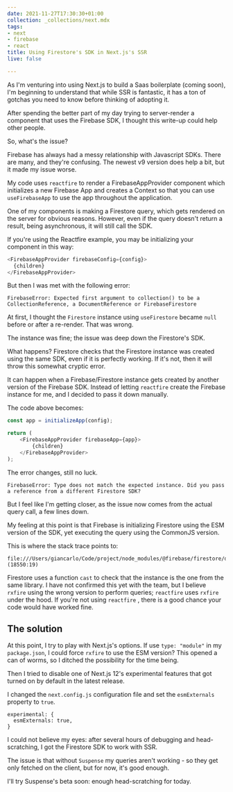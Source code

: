 ```yaml
---
date: 2021-11-27T17:30:30+01:00
collection: _collections/next.mdx
tags:
- next
- firebase
- react
title: Using Firestore's SDK in Next.js's SSR
live: false

---
```

As I'm venturing into using Next.js to build a Saas boilerplate (coming soon), I'm beginning to understand that while SSR is fantastic, it has a ton of gotchas you need to know before thinking of adopting it.

After spending the better part of my day trying to server-render a component that uses the Firebase SDK, I thought this write-up could help other people.

So, what's the issue?

Firebase has always had a messy relationship with Javascript SDKs. There are many, and they're confusing. The newest v9 version does help a bit, but it made my issue worse.

My code uses `reactfire` to render a FirebaseAppProvider component which initializes a new Firebase App and creates a Context so that you can use `useFirebaseApp` to use the app throughout the application.

One of my components is making a Firestore query, which gets rendered on the server for obvious reasons. However, even if the query doesn't return a result, being asynchronous, it will still call the SDK.

If you're using the Reactfire example, you may be initializing your component in this way:

```typescript
<FirebaseAppProvider firebaseConfig={config}>  
  {children}  
</FirebaseAppProvider>
```

But then I was met with the following error:

    FirebaseError: Expected first argument to collection() to be a CollectionReference, a DocumentReference or FirebaseFirestore

At first, I thought the `Firestore` instance using `useFirestore` became `null` before or after a re-render. That was wrong.

The instance was fine; the issue was deep down the Firestore's SDK.

What happens? Firestore checks that the Firestore instance was created using the same SDK, even if it is perfectly working. If it's not, then it will throw this somewhat cryptic error.

It can happen when a Firebase/Firestore instance gets created by another version of the Firebase SDK. Instead of letting `reactfire` create the Firebase instance for me, and I decided to pass it down manually.

The code above becomes:

```typescript
const app = initializeApp(config);

return (
 	<FirebaseAppProvider firebaseApp={app}>
    	{children}
	</FirebaseAppProvider>
);
```

The error changes, still no luck.

    FirebaseError: Type does not match the expected instance. Did you pass a reference from a different Firestore SDK?

But I feel like I'm getting closer, as the issue now comes from the actual query call, a few lines down.

My feeling at this point is that Firebase is initializing Firestore using the ESM version of the SDK, yet executing the query using the CommonJS version.

This is where the stack trace points to:

    file:///Users/giancarlo/Code/project/node_modules/@firebase/firestore/dist/index.node.cjs.js (18550:19)

Firestore uses a function `cast` to check that the instance is the one from the same library. I have not confirmed this yet with the team, but I believe `rxfire` using the wrong version to perform queries; `reactfire` uses `rxfire` under the hood. If you're not using `reactfire` , there is a good chance your code would have worked fine.

## The solution

At this point, I try to play with Next.js's options. If use `type: "module"` in my `package.json`, I could force `rxfire` to use the ESM version? This opened a can of worms, so I ditched the possibility for the time being.

Then I tried to disable one of Next.js 12's experimental features that got turned on by default in the latest release.

I changed the `next.config.js` configuration file and set the `esmExternals` property to `true`.

    experimental: {
      esmExternals: true,
    }

I could not believe my eyes: after several hours of debugging and head-scratching, I got the Firestore SDK to work with SSR.

The issue is that without `Suspense` my queries aren't working - so they get only fetched on the client, but for now, it's good enough.

I'll try Suspense's beta soon: enough head-scratching for today.
